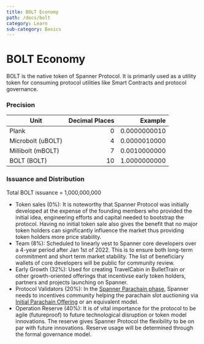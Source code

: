 ```yaml
---
title: BOLT Economy
path: /docs/bolt
category: Learn
sub-category: Basics
---
```


# BOLT Economy

BOLT is the native token of Spanner Protocol. It is primarily used as a utility token for consuming protocol utilities like Smart Contracts and protocol governance.

### Precision

| Unit              | Decimal Places |      Example |
| ----------------- | -------------: | -----------: |
| Plank             |              0 | 0.0000000010 |
| Microbolt (uBOLT) |              4 | 0.0000010000 |
| Millibolt (mBOLT) |              7 | 0.0010000000 |
| BOLT (BOLT)       |             10 | 1.0000000000 |

### Issuance and Distribution

Total BOLT issuance = 1,000,000,000

-   Token sales (0%): It is noteworthy that Spanner Protocol was initially developed at the expense of the founding members who provided the initial idea, engineering efforts and capital needed to bootstrap the protocol. Having no initial token sale also gives the benefit that no major token holders can significantly influence the market thus providing token holders more price stability.
-   Team (8%): Scheduled to linearly vest to Spanner core developers over a 4-year period after Jan 1st of 2022. This is to ensure both long-term commitment and short term market stability. The list of beneficiary wallets of core developers will be public for community review. 
-   Early Growth (32%): Used for creating TravelCabin in BulletTrain or other growth-oriented offerings that incentivse early token holders, partners and projects launching on Spanner.   
-   Protocol Validators (20%): In the [Spanner Parachain phase](/docs/roadmap), Spanner needs to incentives community helping the parachain slot auctioning via [Initial Parachain Offering](https://defidao.medium.com/polkadot-dot-reveals-details-of-initial-parachain-offering-ipo-launch-69a8aa23ee88) or an equivalent model.
-   Operation Reserve (40%): It is of vital importance for the protocol to be agile (futureproof) to future technological disruption or token model innovations. The reserve gives Spanner Protocol the flexibility to be on par with future innovations. Reserve usage will be determined through the formal governance model. 
